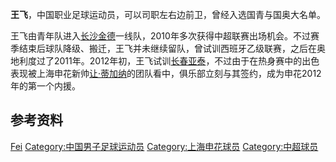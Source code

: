 {{BLP unsourced|time=2012-01-15T06:38:28+00:00}}
{{Otheruses|王飞}}
{{noteta|G1=足球}}{{Football player infobox
| playername = 王飞
| fullname = 王飞
| englishfullname = Wang Fei
| countryofbirth = {{CHN}}
| cityofbirth = [[辽宁|辽宁]]
| dateofbirth = {{birth date and age|1989|6|6}}
| height = {{height|m=1.80}}
| position = 边前卫
| currentclub = [[上海申花|上海申花]]
| youthyears =
| youthclubs =
|years1 = 2009–2010 |clubs1 = [[长沙金德|长沙金德]]                |caps1 = 24 |goals1 = 0
|years2 = 2012–2017 |clubs2 = [[上海申花|上海申花]]              |caps2 = 20 |goals2 = 1
|years3 = 2015      |clubs3 = → [[内蒙古中优|内蒙古中优]] (租借)  |caps3 = 7  |goals3 = 0
|years4 = 2017      |clubs4 = → [[上海聚运动|上海聚运动]] (租借) |caps4 = 15 |goals4 = 3
|years5 = 2018–     |clubs5 = [[青岛黄海|青岛黄海]]              |caps5 = 58 |goals5 = 3
| pcupdate = 2013-12-31
|}}
'''王飞'''{{BD|1989年|6月6日|||W}}，中国职业足球运动员，可以司职左右边前卫，曾经入选国青与国奥大名单。

王飞由青年队进入[[长沙金德|长沙金德]]一线队，2010年多次获得中超联赛出场机会。不过赛季结束后球队降级、搬迁，王飞并未继续留队，曾试训西班牙乙级联赛，之后在奥地利度过了2011年。2012年初，王飞试训[[长春亚泰|长春亚泰]]，不过由于在热身赛中的出色表现被上海申花新帅[[让·蒂加纳|让·蒂加纳]]的团队看中，俱乐部立刻与其签约，成为申花2012年的第一个内援。

== 参考资料 ==
{{reflist}}

{{2009年长沙金德名单}}
{{2010年长沙金德名单}}
{{2012年中超分类名单上海}}
{{2013年中超分类名单上海申花}}
{{2014年中超分类名单上海绿地申花}}
{{2015年中超分类名单上海绿地申花}}
{{2015年中甲分类名单内蒙古}}
{{2017年中乙分类名单上海聚运动}}
{{2018年中甲分类名单黄海}}
{{2019年中甲分类名单黄海}}
{{2020年中超分类名单黄海}}

{{Authority control}}
{{DEFAULTSORT:WANG Fei}}
[[Category:王姓|Fei]]
[[Category:中国男子足球运动员|Category:中国男子足球运动员]]
[[Category:上海申花球员|Category:上海申花球员]]
[[Category:中超球员|Category:中超球员]]